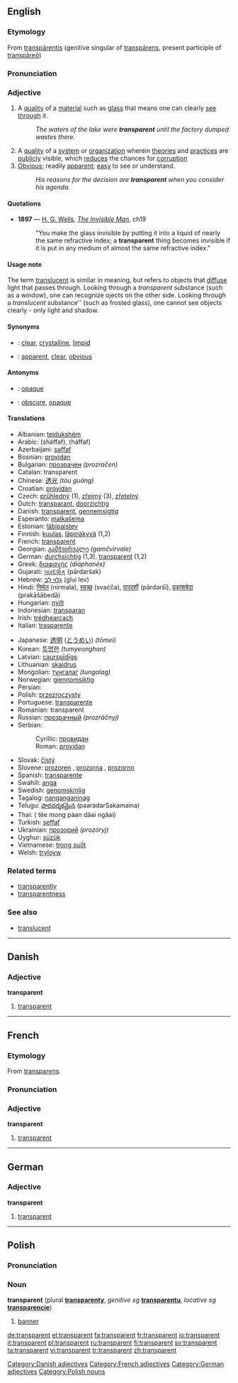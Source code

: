 {{Wikipedia}}
==English==
===Etymology===
From {{ML.}} [[transparentis|transpārentis]] (genitive singular of [[transparens|transpārens]], present participle of [[transpareo|transpāreō]])

===Pronunciation===
{{IPA|/trænsˈpærənt/}}

===Adjective===
{{en-adj}}

# A [[quality]] of a [[material]] such as [[glass]] that means one can clearly [[see]] [[through]] it.
#:''The waters of the lake were '''transparent''' until the factory dumped wastes there.''
# A [[quality]] of a [[system]] or [[organization]] wherein [[theory|theories]] and [[practice]]s are [[public]]ly visible, which [[reduce]]s the chances for [[corruption]]
# [[obvious|Obvious]]; readily [[apparent]]; [[easy]] to see or understand.
#:''His reasons for the decision are '''transparent''' when you consider his agenda.''

====Quotations====
*'''1897''' — [[w:H. G. Wells|H. G. Wells]], ''[[s:The Invisible Man|The Invisible Man]]'', ch19
*:"You make the glass invisible by putting it into a liquid of nearly the same refractive index; a '''transparent''' thing becomes invisible if it is put in any medium of almost the same refractive index."

====Usage note====
The term [[translucent]] is similar in meaning, but refers to objects that [[diffuse]] light that passes through.  Looking through a ''transparent'' substance (such as a window), one can recognize ojects on the other side. Looking through a ''translucent'' substance'' (such as frosted glass), one cannot see objects clearly - only light and shadow.

====Synonyms====
* {{italbrac|quality of a material}}: [[clear]], [[crystalline]], [[limpid]]
* {{italbrac|obvious}}: [[apparent]], [[clear]], [[obvious]]

====Antonyms====
* {{italbrac|quality of a material}}: [[opaque]]
* {{italbrac|obvious}}: [[obscure]], [[opaque]]

====Translations====
{{top}}
*Albanian: [[tejdukshëm]]
*Arabic: {{ARchar|[[شفاف|شَفّاف]]}} (sháffaf), {{ARchar|[[هفاف|هَفّاف]]}} (háffaf)
*Azerbaijani: [[şəffaf]]
*Bosnian: [[providan#Bosnian|providan]]
*Bulgarian: [[прозрачен]] ''(prozračen)''
*Catalan: transparent
*Chinese: [[透光]] ''(tòu guāng)''
*Croatian: [[providan#Croatian|providan]]
*Czech: [[průhledný]] {{m}} (1), [[zřejmý]] {{m}} (3), [[zřetelný]]
*Dutch: [[transparant]], [[doorzichtig]]
*Danish: [[#Danish|transparent]], [[gennemsigtig]]
*Esperanto: [[malkaŝema]]
*Estonian: [[läbipaistev]]
*Finnish: [[kuulas]], [[läpinäkyvä]] (1,2)
*French: [[#French|transparent]]
*Georgian: [[გამჭვირვალე]] ''(gamčvirvale)''
*German: [[durchsichtig]] (1,3), [[transparent#German|transparent]] (1,2)
*Greek: [[διαφανής]] ''(diaphanēs)''
*Gujarati: [[પારદર્શક]] (pārdaršak)
*Hebrew: [[גלוי לב|גְּלוּי לֵב]] (glui lev)
*Hindi: [[निर्मल]] (nirmala), [[स्वच्छ]] (svaćča), [[पारदर्शी]] (pārdaršī), [[प्रकाशबेदा]] (prakāšābedā)
*Hungarian: [[nyílt]]
*Indonesian: [[transparan]]
*Irish: [[trédhearcach]]
*Italian: [[trasparente]]
{{mid}}
*Japanese: [[透明]] ([[とうめい]]) ''(tōmei)''
*Korean: [[투명한]] ''(tumyeonghan)''
*Latvian: [[caurspīdīgs]]
*Lithuanian: [[skaidrus]]
*Mongolian: [[тунгалаг]] ''(tungalag)''
*Norwegian: [[gjennomsiktig]]
*Persian: {{FAchar|[[شفاف]]}}
*Polish: [[przezroczysty]]
*Portuguese: [[transparente]]
*Romanian: transparent
*Russian: [[прозрачный]] ''(prozráčnyj)''
*Serbian:
*:Cyrillic: [[провидан#Serbian|провидан]]
*:Roman: [[providan#Serbian|providan]]
*Slovak: [[čistý]]
*Slovene: [[prozoren]] {{m}}, [[prozorna]] {{f}}, [[prozorno]] {{n}}
*Spanish: [[transparente]]
*Swahili: [[anga]]
*Swedish: [[genomskinlig]]
*Tagalog: [[nanganganinag]]
*Telugu: [[పారదర్శకమైన]] (paaradarSakamaina)
*Thai: {{THchar|[[ที่มองผ่านได้ง่าย]]}} ( têe mong pàan dâai ngâai)
*Turkish: [[şeffaf]]
*Ukrainian: [[прозорий]] ''(prozóryj)''
*Uyghur: [[süzük]]
*Vietnamese: [[trong suốt]]
*Welsh: [[tryloyw]]
{{bottom}}

===Related terms===
*[[transparently]]
*[[transparentness]]

===See also===
*[[translucent]]

----

==Danish==

===Adjective===
'''transparent'''

# [[#English|transparent]]

[[Category:Danish adjectives]]

----

==French==

===Etymology===
From {{ML.}} [[transparens]].

===Pronunciation===
{{IPA|/tʁɑ̃s.pa.ʁɑ̃/}}

===Adjective===
'''transparent'''

# [[#English|transparent]]

[[Category:French adjectives]]

----

==German==
===Adjective===
'''transparent'''

#[[Transparent#English|transparent]]

[[Category:German adjectives]]

----

==Polish==
===Pronunciation===
{{IPA|/tranˈsparɛnt/}}

===Noun===
'''transparent''' (plural '''[[transparenty]]''', ''genitive sg'' '''[[transparentu]]''', ''locative sg'' '''[[transparencie]]''')

# [[banner]]

[[Category:Polish nouns]]

[[de:transparent]]
[[el:transparent]]
[[fa:transparent]]
[[fr:transparent]]
[[io:transparent]]
[[it:transparent]]
[[pl:transparent]]
[[ru:transparent]]
[[fi:transparent]]
[[sv:transparent]]
[[ta:transparent]]
[[vi:transparent]]
[[tr:transparent]]
[[zh:transparent]]